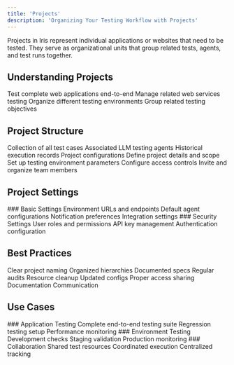 ```yaml
---
title: 'Projects'
description: 'Organizing Your Testing Workflow with Projects'
---
```


<Note>
  Projects in Iris represent individual applications or websites that need to be tested. They serve as organizational units that group related tests, agents, and test runs together.
</Note>

## Understanding Projects

<CardGroup cols={2}>
  <Card title="Web Applications" icon="browser">
    Test complete web applications end-to-end
  </Card>
  <Card title="Service Collections" icon="microchip">
    Manage related web services testing
  </Card>
  <Card title="Test Environments" icon="server">
    Organize different testing environments
  </Card>
  <Card title="Testing Initiatives" icon="flag">
    Group related testing objectives
  </Card>
</CardGroup>

## Project Structure

<Tabs>
  <Tab title="Components">
    <CardGroup cols={2}>
      <Card title="Tests" icon="vial">
        Collection of all test cases
      </Card>
      <Card title="Agents" icon="robot">
        Associated LLM testing agents
      </Card>
      <Card title="Test Runs" icon="play">
        Historical execution records
      </Card>
      <Card title="Settings" icon="gear">
        Project configurations
      </Card>
    </CardGroup>
  </Tab>
  <Tab title="Management">
    <Steps>
      <Step title="Create Project">
        Define project details and scope
      </Step>
      <Step title="Configure Environment">
        Set up testing environment parameters
      </Step>
      <Step title="Set Permissions">
        Configure access controls
      </Step>
      <Step title="Add Team">
        Invite and organize team members
      </Step>
    </Steps>
  </Tab>
</Tabs>

## Project Settings

<AccordionGroup>
  <Accordion title="Configuration" icon="sliders">
    ### Basic Settings
    <Check>Environment URLs and endpoints</Check>
    <Check>Default agent configurations</Check>
    <Check>Notification preferences</Check>
    <Check>Integration settings</Check>
  </Accordion>
  
  <Accordion title="Access Control" icon="lock">
    ### Security Settings
    <Check>User roles and permissions</Check>
    <Check>API key management</Check>
    <Check>Authentication configuration</Check>
  </Accordion>
</AccordionGroup>

## Best Practices

<CardGroup cols={3}>
  <Card title="Structure" icon="folder-tree">
    <Check>Clear project naming</Check>
    <Check>Organized hierarchies</Check>
    <Check>Documented specs</Check>
  </Card>
  
  <Card title="Management" icon="list-check">
    <Check>Regular audits</Check>
    <Check>Resource cleanup</Check>
    <Check>Updated configs</Check>
  </Card>
  
  <Card title="Collaboration" icon="users">
    <Check>Proper access sharing</Check>
    <Check>Documentation</Check>
    <Check>Communication</Check>
  </Card>
</CardGroup>

## Use Cases

<Tabs>
  <Tab title="Single App">
    ### Application Testing
    <Frame>
      <Check>Complete end-to-end testing suite</Check>
      <Check>Regression testing setup</Check>
      <Check>Performance monitoring</Check>
    </Frame>
  </Tab>
  
  <Tab title="Multi-Environment">
    ### Environment Testing
    <Frame>
      <Check>Development checks</Check>
      <Check>Staging validation</Check>
      <Check>Production monitoring</Check>
    </Frame>
  </Tab>
  
  <Tab title="Team">
    ### Collaboration
    <Frame>
      <Check>Shared test resources</Check>
      <Check>Coordinated execution</Check>
      <Check>Centralized tracking</Check>
    </Frame>
  </Tab>
</Tabs> 